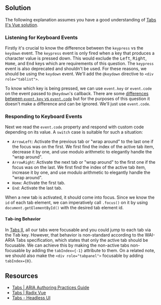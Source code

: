 
## Solution

The following explanation assumes you have a good understanding of [Tabs II's Vue solution](/questions/user-interface/tabs-ii/vue/solution).

### Listening for Keyboard Events

Firstly it's crucial to know the difference between the `keypress` vs the `keydown` event. The `keypress` event is only fired when a key that produces a character value is pressed down. This would exclude the <kbd>Left</kbd>, <kbd>Right</kbd>, <kbd>Home</kbd>, and <kbd>End</kbd> keys which are requirements of this question. The `keypress` event is also deprecated and shouldn't be used. For these reasons, we should be using the `keydown` event. We'll add the `@keydown` directive to `<div role="tablist">`.

To know which key is being pressed, we can use `event.key` or `event.code` on the event passed to `@keydown`'s callback. There are some [differences between `event.key` vs `event.code`](https://javascript.info/keyboard-events) but for the purposes of this question it doesn't make a difference and can be ignored. We'll just use `event.code`.

### Responding to Keyboard Events

Next we read the `event.code` property and respond with custom code depending on its value. A `switch` case is suitable for such a situation:

- `ArrowLeft`: Activate the previous tab or "wrap around" to the last one if the focus was on the first. We first find the index of the active tab item, decrease it by one, and use modulo arithmetic to elegantly handle the "wrap around".
- `ArrowRight`: Activate the next tab or "wrap around" to the first one if the focus was on the last. We first find the index of the active tab item, increase it by one, and use modulo arithmetic to elegantly handle the "wrap around".
- `Home`: Activate the first tab.
- `End`: Activate the last tab.

When a new tab is activated, it should come into focus. Since we know the `id` of each tab element, we can imperatively call `.focus()` on it by using `document.getElementById()` with the desired tab element id.

#### <kbd>Tab</kbd>-ing Behavior

In [Tabs II](/questions/user-interface/tabs-ii/vue/solution), all our tabs were focusable and you could jump to each tab via the <kbd>Tab</kbd> key. However, that behavior is non-standard according to the WAI-ARIA Tabs specification, which states that only the active tab should be focusable. We can achieve this by making the non-active tabs non-focusable by adding the `tabIndex={-1}` attribute to them. On a related note, we should also make the `<div role="tabpanel">` focusable by adding `tabIndex={0}`.

<TestCases />

## Resources

- [Tabs | ARIA Authoring Practices Guide](https://www.w3.org/WAI/ARIA/apg/patterns/tabpanel/)
- [Tabs | Radix Vue](https://radix-vue.com/components/tabs)
- [Tabs - Headless UI](https://headlessui.com/vue/tabs)
